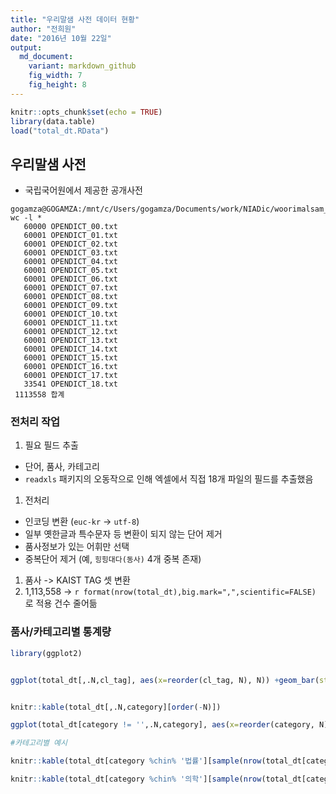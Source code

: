 ```yaml
---
title: "우리말샘 사전 데이터 현황"
author: "전희원"
date: "2016년 10월 22일"
output: 
  md_document:
    variant: markdown_github
    fig_width: 7
    fig_height: 8
---
```


```r
knitr::opts_chunk$set(echo = TRUE)
library(data.table)
load("total_dt.RData")
```

## 우리말샘 사전 

- 국립국어원에서 제공한 공개사전 

```
gogamza@GOGAMZA:/mnt/c/Users/gogamza/Documents/work/NIADic/woorimalsam_161020/utf8$ wc -l *
   60000 OPENDICT_00.txt
   60001 OPENDICT_01.txt
   60001 OPENDICT_02.txt
   60001 OPENDICT_03.txt
   60001 OPENDICT_04.txt
   60001 OPENDICT_05.txt
   60001 OPENDICT_06.txt
   60001 OPENDICT_07.txt
   60001 OPENDICT_08.txt
   60001 OPENDICT_09.txt
   60001 OPENDICT_10.txt
   60001 OPENDICT_11.txt
   60001 OPENDICT_12.txt
   60001 OPENDICT_13.txt
   60001 OPENDICT_14.txt
   60001 OPENDICT_15.txt
   60001 OPENDICT_16.txt
   60001 OPENDICT_17.txt
   33541 OPENDICT_18.txt
 1113558 합계
```

### 전처리 작업 

1. 필요 필드 추출
  + 단어, 품사, 카테고리
  + `readxls` 패키지의 오동작으로 인해 엑셀에서 직접 18개 파일의 필드를 추출했음  
1. 전처리 
  + 인코딩 변환 (`euc-kr` -> `utf-8`)
  + 일부 옛한글과 특수문자 등  변환이 되지 않는 단어 제거
  + 품사정보가 있는 어휘만 선택
  + 중복단어 제거 (예, `힝힝대다(동사)` 4개 중복 존재)
1. 품사 -> KAIST TAG 셋 변환 
1. 1,113,558 -> `r format(nrow(total_dt),big.mark=",",scientific=FALSE)` 로 적용 건수 줄어듦  


### 품사/카테고리별 통계량  

```r
library(ggplot2)


ggplot(total_dt[,.N,cl_tag], aes(x=reorder(cl_tag, N), N)) +geom_bar(stat='identity') + xlab("품사") + coord_flip() + ggtitle("우리말샘 사전 품사별 빈도수")


knitr::kable(total_dt[,.N,category][order(-N)])

ggplot(total_dt[category != '',.N,category], aes(x=reorder(category, N), N)) +geom_bar(stat='identity') + xlab("카테고리") + coord_flip() + ggtitle("우리말샘 사전 카테고리별 빈도수")

#카테고리별 예시 

knitr::kable(total_dt[category %chin% '법률'][sample(nrow(total_dt[category %chin% '법률']), 10)], caption="법률용어 예시")

knitr::kable(total_dt[category %chin% '의학'][sample(nrow(total_dt[category %chin% '의학']), 10)],  caption="의학용어 예시")

```



  











